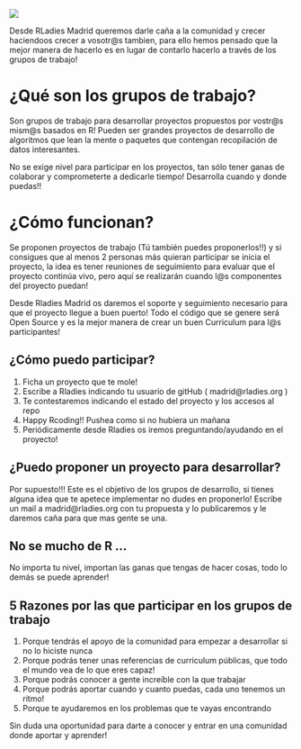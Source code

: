 
![]( R-LadiesGlobal.png)

Desde RLadies Madrid queremos darle caña a la comunidad y crecer haciendoos crecer a vosotr@s tambien, para ello hemos pensado que la mejor manera de hacerlo es en lugar de contarlo hacerlo a través de los grupos de trabajo!

# ¿Qué son los grupos de trabajo?
Son grupos de trabajo para desarrollar proyectos propuestos por vostr@s mism@s basados en R!
Pueden ser grandes proyectos de desarrollo de algoritmos que lean la mente o paquetes que contengan recopilación de datos interesantes. 

No se exige nivel para participar en los proyectos, tan sólo tener ganas de colaborar y comprometerte a dedicarle tiempo! Desarrolla cuando y donde puedas!! 

# ¿Cómo funcionan?

Se proponen proyectos de trabajo (Tú también puedes proponerlos!!) y si consigues que al menos 2 personas más quieran participar se inicia el proyecto, la idea es tener reuniones de seguimiento para evaluar que el proyecto continúa vivo, pero aquí se realizarán cuando l@s componentes del proyecto puedan! 

Desde Rladies Madrid os daremos el soporte y seguimiento necesario para que el proyecto llegue a buen puerto! Todo el código que se genere será Open Source y es la mejor manera de crear un buen Curriculum para l@s participantes!

## ¿Cómo puedo participar?
1. Ficha un proyecto que te mole! 
2. Escribe a Rladies indicando tu usuario de gitHub  ( madrid@rladies.org )
3. Te contestaremos indicando el estado del proyecto y los accesos al repo
4. Happy Rcoding!! Pushea como si no hubiera un mañana
5. Periódicamente desde Rladies os iremos preguntando/ayudando en el proyecto!

## ¿Puedo proponer un proyecto para desarrollar?
Por supuesto!!! Este es el objetivo de los grupos de desarrollo, si tienes alguna idea que te apetece implementar no dudes en proponerlo! Escribe un mail a madrid@rladies.org con tu propuesta y lo publicaremos y le daremos caña para que mas gente se una.

## No se mucho de R ...
No importa tu nivel, importan las ganas que tengas de hacer cosas, todo lo demás se puede aprender!

## 5 Razones por las que participar  en los grupos de trabajo
1. Porque tendrás el apoyo de la comunidad para empezar a desarrollar si no lo hiciste nunca
2. Porque podrás tener unas referencias de curriculum públicas, que todo el mundo vea de lo que eres capaz!
3. Porque podrás conocer a gente increíble con la que trabajar
4. Porque podrás aportar cuando y cuanto puedas, cada uno tenemos un ritmo!
5. Porque te ayudaremos en los problemas que te vayas encontrando

Sin duda una oportunidad para darte a conocer y entrar en una comunidad donde aportar y aprender!



